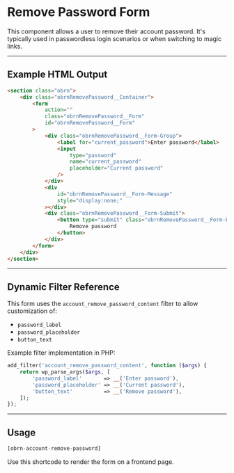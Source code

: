 # Remove Password Form

This component allows a user to remove their account password. It's typically used in passwordless login scenarios or when switching to magic links.

---

## Example HTML Output

```html
<section class="obrn">
    <div class="obrnRemovePassword__Container">
        <form
            action=""
            class="obrnRemovePassword__Form"
            id="obrnRemovePassword__Form"
        >
            <div class="obrnRemovePassword__Form-Group">
                <label for="current_password">Enter password</label>
                <input
                    type="password"
                    name="current_password"
                    placeholder="Current password"
                />
            </div>
            <div
                id="obrnRemovePassword__Form-Message"
                style="display:none;"
            ></div>
            <div class="obrnRemovePassword__Form-Submit">
                <button type="submit" class="obrnRemovePassword__Form-Button">
                    Remove password
                </button>
            </div>
        </form>
    </div>
</section>
```

---

## Dynamic Filter Reference

This form uses the `account_remove_password_content` filter to allow customization of:

-   `password_label`
-   `password_placeholder`
-   `button_text`

Example filter implementation in PHP:

```php
add_filter('account_remove_password_content', function ($args) {
    return wp_parse_args($args, [
        'password_label'       => __('Enter password'),
        'password_placeholder' => __('Current password'),
        'button_text'          => __('Remove password'),
    ]);
});
```

---

## Usage

```php
[obrn-account-remove-password]
```

Use this shortcode to render the form on a frontend page.
